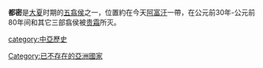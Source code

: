 {{expand|time=2017-09-12T04:58:18+00:00}}
{{unreferenced|time=2017-09-12T04:58:18+00:00}}
'''都密'''是[[大夏|大夏]]时期的[[五翕侯|五翕侯]]之一，位置約在今天[[阿富汗|阿富汗]]一帶，在公元前30年-公元前80年间和其它三部翕侯被[[贵霜|贵霜]]所灭。

{{hist-stub}}

[[Category:已不存在的亞洲國家|Category:已不存在的亞洲國家]]
[[category:中亞歷史|category:中亞歷史]]